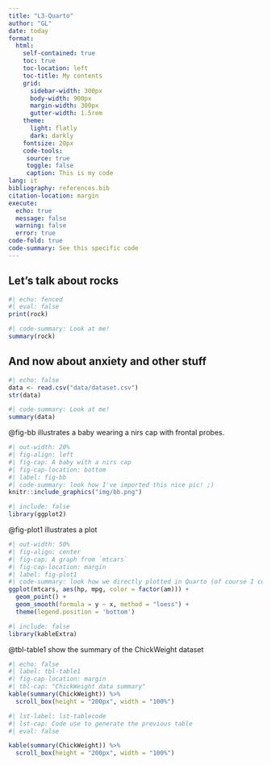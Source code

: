 ```yaml
---
title: "L3-Quarto"
author: "GL"
date: today
format: 
  html:
    self-contained: true
    toc: true
    toc-location: left
    toc-title: My contents
    grid:
      sidebar-width: 300px
      body-width: 900px
      margin-width: 300px
      gutter-width: 1.5rem
    theme: 
      light: flatly
      dark: darkly
    fontsize: 20px
    code-tools: 
     source: true
     toggle: false
     caption: This is my code
lang: it
bibliography: references.bib
citation-location: margin
execute: 
  echo: true
  message: false
  warning: false
  error: true
code-fold: true
code-summary: See this specific code
---
```



## Let's talk about rocks

```r
#| echo: fenced
#| eval: false
print(rock)
```


```r
#| code-summary: Look at me!
summary(rock)
```

## And now about anxiety and other stuff
```r
#| echo: false
data <- read.csv("data/dataset.csv")
str(data)
```

```r
#| code-summary: Look at me!
summary(data)
```

@fig-bb illustrates a baby wearing a nirs cap with frontal probes.
```r
#| out-width: 20%
#| fig-align: left
#| fig-cap: A baby with a nirs cap
#| fig-cap-location: bottom
#| label: fig-bb
#| code-summary: look how I've imported this nice pic! ;)
knitr::include_graphics("img/bb.png")
```
 
```r
#| include: false
library(ggplot2)
```


@fig-plot1 illustrates a plot

```r
#| out-width: 50%                                
#| fig-align: center                             
#| fig-cap: A graph from `mtcars`
#| fig-cap-location: margin
#| label: fig-plot1
#| code-summary: look how we directly plotted in Quarto (of course I copied Ottavia's code)
ggplot(mtcars, aes(hp, mpg, color = factor(am))) +
  geom_point() +
  geom_smooth(formula = y ~ x, method = "loess") +
  theme(legend.position = 'bottom')
```

```r
#| include: false
library(kableExtra)
```

@tbl-table1 show the summary of the ChickWeight dataset

```r
#| echo: false
#| label: tbl-table1
#| fig-cap-location: margin
#| tbl-cap: "ChickWeight data summary"
kable(summary(ChickWeight)) %>%
  scroll_box(height = "200px", width = "100%")
```
```r
#| lst-label: lst-tablecode
#| lst-cap: Code use to generate the previous table
#| eval: false

kable(summary(ChickWeight)) %>%
  scroll_box(height = "200px", width = "100%")
```

